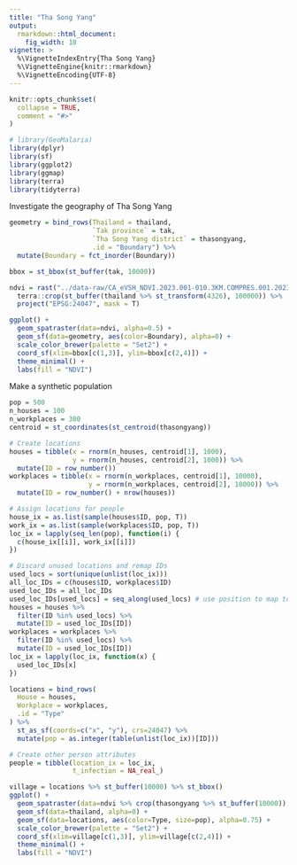 ```yaml
---
title: "Tha Song Yang"
output:
  rmarkdown::html_document:
    fig_width: 10
vignette: >
  %\VignetteIndexEntry{Tha Song Yang}
  %\VignetteEngine{knitr::rmarkdown}
  %\VignetteEncoding{UTF-8}
---
```


```r
knitr::opts_chunk$set(
  collapse = TRUE,
  comment = "#>"
)
```

```r
# library(GeoMalaria)
library(dplyr)
library(sf)
library(ggplot2)
library(ggmap)
library(terra)
library(tidyterra)
```

Investigate the geography of Tha Song Yang

```r
geometry = bind_rows(Thailand = thailand,
                     `Tak province` = tak,
                     `Tha Song Yang district` = thasongyang,
                     .id = "Boundary") %>%
  mutate(Boundary = fct_inorder(Boundary))

bbox = st_bbox(st_buffer(tak, 10000))

ndvi = rast("../data-raw/CA_eVSH_NDVI.2023.001-010.3KM.COMPRES.001.2023014045819/CA_eVSH_NDVI.2023.001-010.3KM.VI_NDVI.001.2023014042923.tif") %>%
  terra::crop(st_buffer(thailand %>% st_transform(4326), 100000)) %>%
  project("EPSG:24047", mask = T)

ggplot() +
  geom_spatraster(data=ndvi, alpha=0.5) +
  geom_sf(data=geometry, aes(color=Boundary), alpha=0) +
  scale_color_brewer(palette = "Set2") +
  coord_sf(xlim=bbox[c(1,3)], ylim=bbox[c(2,4)]) +
  theme_minimal() +
  labs(fill = "NDVI")
```

Make a synthetic population

```r
pop = 500
n_houses = 100
n_workplaces = 300
centroid = st_coordinates(st_centroid(thasongyang))

# Create locations
houses = tibble(x = rnorm(n_houses, centroid[1], 1000),
                y = rnorm(n_houses, centroid[2], 1000)) %>%
  mutate(ID = row_number())
workplaces = tibble(x = rnorm(n_workplaces, centroid[1], 10000),
                    y = rnorm(n_workplaces, centroid[2], 10000)) %>%
  mutate(ID = row_number() + nrow(houses))

# Assign locations for people
house_ix = as.list(sample(houses$ID, pop, T))
work_ix = as.list(sample(workplaces$ID, pop, T))
loc_ix = lapply(seq_len(pop), function(i) {
  c(house_ix[[i]], work_ix[[i]])
})

# Discard unused locations and remap IDs
used_locs = sort(unique(unlist(loc_ix)))
all_loc_IDs = c(houses$ID, workplaces$ID)
used_loc_IDs = all_loc_IDs
used_loc_IDs[used_locs] = seq_along(used_locs) # use position to map to new IDs
houses = houses %>%
  filter(ID %in% used_locs) %>%
  mutate(ID = used_loc_IDs[ID])
workplaces = workplaces %>%
  filter(ID %in% used_locs) %>%
  mutate(ID = used_loc_IDs[ID])
loc_ix = lapply(loc_ix, function(x) {
  used_loc_IDs[x]
})

locations = bind_rows(
  House = houses,
  Workplace = workplaces,
  .id = "Type"
) %>%
  st_as_sf(coords=c("x", "y"), crs=24047) %>%
  mutate(pop = as.integer(table(unlist(loc_ix))[ID]))

# Create other person attributes
people = tibble(location_ix = loc_ix,
                t_infection = NA_real_)
```

```r
village = locations %>% st_buffer(10000) %>% st_bbox()
ggplot() +
  geom_spatraster(data=ndvi %>% crop(thasongyang %>% st_buffer(10000)), alpha=0.5) +
  geom_sf(data=thailand, alpha=0) +
  geom_sf(data=locations, aes(color=Type, size=pop), alpha=0.75) +
  scale_color_brewer(palette = "Set2") +
  coord_sf(xlim=village[c(1,3)], ylim=village[c(2,4)]) +
  theme_minimal() +
  labs(fill = "NDVI")
```
